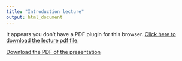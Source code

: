 ```yaml
---
title: "Introduction lecture"
output: html_document
---
```


<div>
  <object data="slides.pdf" type="application/pdf" width="100%" height="600px"> 
    <p>It appears you don't have a PDF plugin for this browser.
     <a href="slides.pdf">Click here to download the lecture pdf file.</a></p>  
   </object>
</div>
<p><a href="slides.pdf">Download the PDF of the presentation</a></p>  
